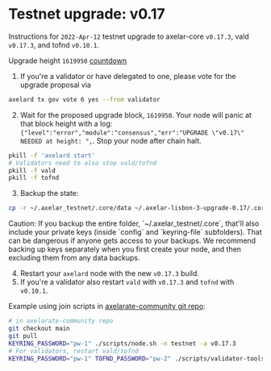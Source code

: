 # Testnet upgrade: v0.17


Instructions for `2022-Apr-12` testnet upgrade to axelar-core `v0.17.3`, vald `v0.17.3`, and tofnd `v0.10.1`.

Upgrade height `1619950` [countdown](https://testnet.mintscan.io/axelar-testnet/blocks/1619950)

1. If you're a validator or have delegated to one, please vote for the upgrade proposal via

```bash
axelard tx gov vote 6 yes --from validator
```

2. Wait for the proposed upgrade block, `1619950`. Your node will panic at that block height with a log: `{"level":"error","module":"consensus","err":"UPGRADE \"v0.17\" NEEDED at height: ",`. Stop your node after chain halt.

```bash
pkill -f 'axelard start'
# Validators need to also stop vald/tofnd
pkill -f vald
pkill -f tofnd
```

3. Backup the state:

```bash
cp -r ~/.axelar_testnet/.core/data ~/.axelar-lisbon-3-upgrade-0.17/.core/data
```

<Callout type="warning" emoji="⚠️">
  Caution: If you backup the entire folder, `~/.axelar_testnet/.core`, that'll also include your private keys (inside `config` and `keyring-file` subfolders). That can be dangerous if anyone gets access to your backups. We recommend backing up keys separately when you first create your node, and then excluding them from any data backups.
</Callout>

4. Restart your `axelard` node with the new `v0.17.3` build.
5. If you're a validator also restart `vald` with `v0.17.3` and `tofnd` with `v0.10.1`.

Example using join scripts in [axelarate-community git repo](https://github.com/axelarnetwork/axelarate-community):

```bash
# in axelarate-community repo
git checkout main
git pull
KEYRING_PASSWORD="pw-1" ./scripts/node.sh -n testnet -a v0.17.3
# For validators, restart vald/tofnd
KEYRING_PASSWORD="pw-1" TOFND_PASSWORD="pw-2" ./scripts/validator-tools-host.sh -n testnet -a v0.17.3 -q v0.10.1
```

